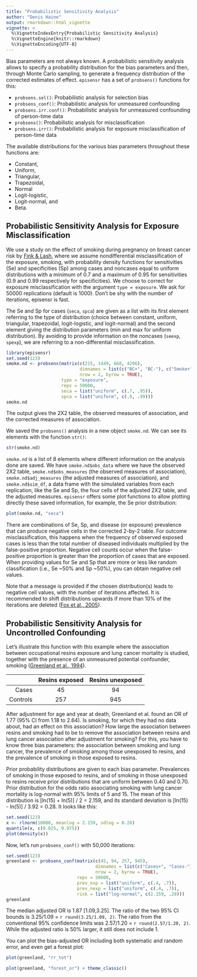 ```yaml
---
title: "Probabilistic Sensitivity Analysis"
author: "Denis Haine"
output: rmarkdown::html_vignette
vignette: >
  %\VignetteIndexEntry{Probabilistic Sensitivity Analysis}
  %\VignetteEngine{knitr::rmarkdown}
  %\VignetteEncoding{UTF-8}
---
```


Bias parameters are not always known.
A probabilistic sensitivity analysis allows to specify a probability
distribution for the bias parameters and then, through Monte Carlo sampling, to
generate a frequency distribution of the corrected estimates of effect.
`episensr` has a set of `probsens()` functions for this:

* `probsens.sel()`: Probabilistic analysis for selection bias
* `probsens_conf()`: Probabilistic analysis for unmeasured confounding
* `probsens.irr.conf()`: Probabilistic analysis for unmeasured confounding of person-time data
* `probsens()`: Probabilistic analysis for misclassification
* `probsens.irr()`: Probabilistic analysis for exposure misclassification of person-time data

The available distributions for the various bias parameters throughout these
functions are:

* Constant,
* Uniform,
* Triangular,
* Trapezoidal,
* Normal
* Logit-logistic,
* Logit-normal, and
* Beta.

## Probabilistic Sensitivity Analysis for Exposure Misclassification

We use a study on the effect of smoking during pregnancy on breast cancer risk
by [Fink & Lash](https://pubmed.ncbi.nlm.nih.gov/12946045/), where we assume
nondifferential misclassification of the exposure, smoking, with probability
density functions for sensitivities (Se) and specificities (Sp) among cases and
noncases equal to uniform distributions with a minimum of 0.7 and a maximum of
0.95 for sensitivities (0.9 and 0.99 respectively for specificities).
We choose to correct for exposure misclassification with the argument `type =
exposure`.
We ask for 50000 replications (default is 1000).
Don't be shy with the number of iterations, episensr is fast.

The Se and Sp for cases (`seca`, `spca`) are given as a list with its first
element referring to the type of distribution (choice between constant, uniform,
triangular, trapezoidal, logit-logistic, and logit-normal) and the second
element giving the distribution parameters (min and max for uniform
distribution).
By avoiding to provide information on the noncases (`seexp`, `spexp`), we are
referring to a non-differential misclassification.

```r
library(episensr)
set.seed(123)
smoke.nd <- probsens(matrix(c(215, 1449, 668, 4296),
							dimnames = list(c("BC+", "BC-"), c("Smoke+", "Smoke-")),
							nrow = 2, byrow = TRUE),
					 type = "exposure",
					 reps = 50000,
					 seca = list("uniform", c(.7, .95)),
					 spca = list("uniform", c(.9, .99)))
smoke.nd
```

The output gives the 2X2 table, the observed measures of association, and the
corrected measures of association.

We saved the `probsens()` analysis in a new object `smoke.nd`.
We can see its elements with the function `str()`:

```r
str(smoke.nd)
```

`smoke.nd` is a list of 8 elements where different information on the analysis
done are saved.
We have `smoke.nd$obs_data` where we have the observed 2X2 table,
`smoke.nd$obs_measures` (the observed measures of association),
`smoke.nd$adj_measures` (the adjusted measures of association), and
`smoke.nd$sim_df`, a data frame with the simulated variables from each
replication, like the Se and Sp, the four cells of the adjusted 2X2 table, and the
adjusted measures.
`episensr` offers some plot functions to allow plotting directly these saved
information, for example, the Se prior distribution:

```r
plot(smoke.nd, "seca")
```

There are combinations of Se, Sp, and disease (or exposure) prevalence that
can produce negative cells in the corrected 2-by-2 table.
For outcome   misclassification, this happens when the frequency of observed
exposed cases is less than the total number of diseased individuals multiplied
by the false-positive proportion.
Negative cell counts occur when the false-positive proportion is greater than
the proportion of cases that are exposed.
When providing values for Se and Sp that are more or less like random
classification (i.e., Se ~50% and Sp ~50%), you can obtain negative cell values.

Note that a message is provided if the chosen distribution(s) leads to negative
cell values, with the number of iterations affected.
It is recommended to shift distributions upwards if more than 10% of the
iterations are deleted ([Fox et al., 2005](https://doi.org/10.1093/ije/dyi184)).

## Probabilistic Sensitivity Analysis for Uncontrolled Confounding

Let's illustrate this function with this example where the association between
occupational resins exposure and lung cancer mortality is studied, together with
the presence of an unmeasured potential confounder, smoking ([Greenland et al.,
1994](https://pubmed.ncbi.nlm.nih.gov/7927843/)).

|          | Resins exposed | Resins unexposed |
|---------:|:--------------:|:----------------:|
|    Cases | 45             | 94               |
| Controls | 257            | 945              |

After adjustment for age and year at death, Greenland et al. found an OR of 1.77
(95% CI from 1.18 to 2.64).
Is smoking, for which they had no data about, had an effect on this association?
How large the association between resins and smoking had to be to remove the
association between resins and lung cancer association after adjustment for
smoking?
For this, you have to know three bias parameters: the association between smoking
and lung cancer, the prevalence of smoking among those unexposed to resins, and
the prevalence of smoking in those exposed to resins.

Prior probability distributions are given to each bias parameter.
Prevalences of smoking in those exposed to resins, and of smoking in those
unexposed to resins receive prior distributions that are uniform between 0.40
and 0.70.
Prior distribution for the odds ratio associating smoking with lung cancer
mortality is log-normal with 95% limits of 5 and 15.
The mean of this distribution is [ln(15) + ln(5)] / 2 = 2.159, and its standard
deviation is [ln(15) - ln(5)] / 3.92 = 0.28. It looks like this:

```r
set.seed(123)
x <- rlnorm(10000, meanlog = 2.159, sdlog = 0.28)
quantile(x, c(0.025, 0.975))
plot(density(x))
```

Now, let's run `probsens_conf()` with 50,000 iterations:

```r
set.seed(123)
greenland <- probsens_conf(matrix(c(45, 94, 257, 945),
								  dimnames = list(c("Cases+", "Cases-"), c("Res+", "Res-")),
								  nrow = 2, byrow = TRUE),
						   reps = 50000,
						   prev_exp = list("uniform", c(.4, .7)),
						   prev_nexp = list("uniform", c(.4, .7)),
						   risk = list("log-normal", c(2.159, .28)))
greenland
```

The median adjusted OR is 1.87 [1.09,3.25].
The ratio of the two 95% CI bounds is 3.25/1.09 = `r round(3.25/1.09, 2)`.
The ratio from the conventional 95% confidence limits was 2.57/1.20 = `r round(2.57/1.20, 2)`.
While the adjusted ratio is 50% larger, it still does not include 1.

You can plot the bias-adjusted OR including both systematic and random error, and even get a forest plot:

```r
plot(greenland, "rr_tot")
```

```r
plot(greenland, "forest_or") + theme_classic()
```
